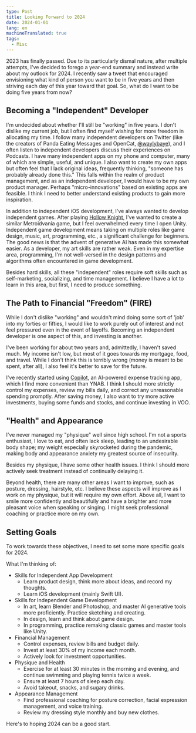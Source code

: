 ```yaml
---
type: Post
title: Looking Forward to 2024
date: 2024-01-01
lang: en
machineTranslated: true
tags:
  - Misc
---
```


2023 has finally passed. Due to its particularly dismal nature, after multiple
attempts, I've decided to forego a year-end summary and instead write about my
outlook for 2024. I recently saw a tweet that encouraged envisioning what kind
of person you want to be in five years and then striving each day of this year
toward that goal. So, what do I want to be doing five years from now?

## Becoming a "Independent" Developer

I'm undecided about whether I'll still be "working" in five years. I don't
dislike my current job, but I often find myself wishing for more freedom in
allocating my time. I follow many independent developers on Twitter (like the
creators of Panda Eating Messages and OpenCat,
[@waylybaye](https://twitter.com/waylybaye)), and I often listen to independent
developers discuss their experiences on Podcasts. I have many independent apps
on my phone and computer, many of which are simple, useful, and unique. I also
want to create my own apps but often feel that I lack original ideas, frequently
thinking, "someone has probably already done this." This falls within the realm
of product management, and as an independent developer, I would have to be my
own product manager. Perhaps "micro-innovations" based on existing apps are
feasible. I think I need to better understand existing products to gain more
inspiration.

In addition to independent iOS development, I've always wanted to develop
independent games. After playing [Hollow Knight](https://www.hollowknight.com/),
I've wanted to create a similar Metroidvania game, but I feel overwhelmed every
time I open Unity. Independent game development means taking on multiple roles
like game design, music, art, programming, etc., a significant challenge for
beginners. The good news is that the advent of generative AI has made this
somewhat easier. As a developer, my art skills are rather weak. Even in my
expertise area, programming, I'm not well-versed in the design patterns and
algorithms often encountered in game development.

Besides hard skills, all these "independent" roles require soft skills such as
self-marketing, socializing, and time management. I believe I have a lot to
learn in this area, but first, I need to produce something.

## The Path to Financial "Freedom" (FIRE)

While I don't dislike "working" and wouldn't mind doing some sort of 'job' into
my forties or fifties, I would like to work purely out of interest and not feel
pressured even in the event of layoffs. Becoming an independent developer is one
aspect of this, and investing is another.

I've been working for about two years and, admittedly, I haven't saved much. My
income isn't low, but most of it goes towards my mortgage, food, and travel.
While I don't think this is terribly wrong (money is meant to be spent, after
all), I also feel it's better to save for the future.

I've recently started using [Copilot](https://copilot.money/), an AI-powered
expense tracking app, which I find more convenient than YNAB. I think I should
more strictly control my expenses, review my bills daily, and correct any
unreasonable spending promptly. After saving money, I also want to try more
active investments, buying some funds and stocks, and continue investing in VOO.

## "Health" and Appearance

I've never managed my "physique" well since high school. I'm not a sports
enthusiast, I love to eat, and often lack sleep, leading to an undesirable body
shape; my weight especially skyrocketed during the pandemic, making body and
appearance anxiety my greatest source of insecurity.

Besides my physique, I have some other health issues. I think I should more
actively seek treatment instead of continually delaying it.

Beyond health, there are many other areas I want to improve, such as posture,
dressing, hairstyle, etc. I believe these aspects will improve as I work on my
physique, but it will require my own effort. Above all, I want to smile more
confidently and beautifully and have a brighter and more pleasant voice when
speaking or singing. I might seek professional coaching or practice more on my
own.

## Setting Goals

To work towards these objectives, I need to set some more specific goals for 2024.

What I'm thinking of:

- Skills for Independent App Development
  - Learn product design, think more about ideas, and record my thoughts.
  - Learn iOS development (mainly Swift UI).
- Skills for Independent Game Development
  - In art, learn Blender and Photoshop, and master AI generative tools more
    proficiently. Practice sketching and creating.
  - In design, learn and think about game design.
  - In programming, practice remaking classic games and master tools like Unity.
- Financial Management
  - Control expenses, review bills and budget daily.
  - Invest at least 30% of my income each month.
  - Actively look for investment opportunities.
- Physique and Health
  - Exercise for at least 30 minutes in the morning and evening, and continue
    swimming and playing tennis twice a week.
  - Ensure at least 7 hours of sleep each day.
  - Avoid takeout, snacks, and sugary drinks.
- Appearance Management
  - Find professional coaching for posture correction, facial expression
    management, and voice training.
  - Review my dressing style monthly and buy new clothes.

Here's to hoping 2024 can be a good start.

